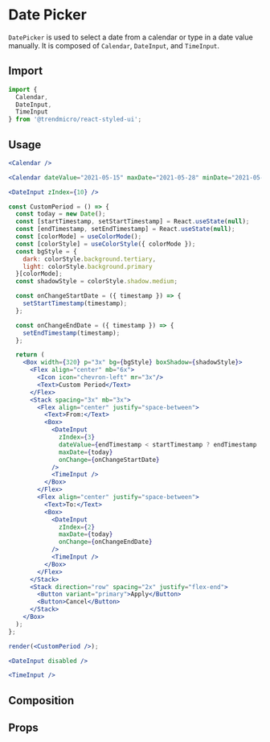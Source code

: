 # Date Picker

`DatePicker` is used to select a date from a calendar or type in a date value manually. It is composed of `Calendar`, `DateInput`, and `TimeInput`.

## Import

```js
import {
  Calendar,
  DateInput,
  TimeInput
} from '@trendmicro/react-styled-ui';
```
## Usage

```jsx
<Calendar />
```

```jsx
<Calendar dateValue="2021-05-15" maxDate="2021-05-28" minDate="2021-05-12" />
```

```jsx
<DateInput zIndex={10} />
```

```jsx noInline
const CustomPeriod = () => {
  const today = new Date();
  const [startTimestamp, setStartTimestamp] = React.useState(null);
  const [endTimestamp, setEndTimestamp] = React.useState(null);
  const [colorMode] = useColorMode();
  const [colorStyle] = useColorStyle({ colorMode });
  const bgStyle = {
    dark: colorStyle.background.tertiary,
    light: colorStyle.background.primary
  }[colorMode];
  const shadowStyle = colorStyle.shadow.medium;

  const onChangeStartDate = ({ timestamp }) => {
    setStartTimestamp(timestamp);
  };

  const onChangeEndDate = ({ timestamp }) => {
    setEndTimestamp(timestamp);
  };

  return (
    <Box width={320} p="3x" bg={bgStyle} boxShadow={shadowStyle}>
      <Flex align="center" mb="6x">
        <Icon icon="chevron-left" mr="3x"/>
        <Text>Custom Period</Text>
      </Flex>
      <Stack spacing="3x" mb="3x">
        <Flex align="center" justify="space-between">
          <Text>From:</Text>
          <Box>
            <DateInput
              zIndex={3}
              dateValue={endTimestamp < startTimestamp ? endTimestamp : null}
              maxDate={today}
              onChange={onChangeStartDate}
            />
            <TimeInput />
          </Box>
        </Flex>
        <Flex align="center" justify="space-between">
          <Text>To:</Text>
          <Box>
            <DateInput
              zIndex={2}
              maxDate={today}
              onChange={onChangeEndDate}
            />
            <TimeInput />
          </Box>
        </Flex>
      </Stack>
      <Stack direction="row" spacing="2x" justify="flex-end">
        <Button variant="primary">Apply</Button>
        <Button>Cancel</Button>
      </Stack>
    </Box>
  );
};

render(<CustomPeriod />);
```

```jsx
<DateInput disabled />
```

```jsx
<TimeInput />
```

## Composition


## Props
